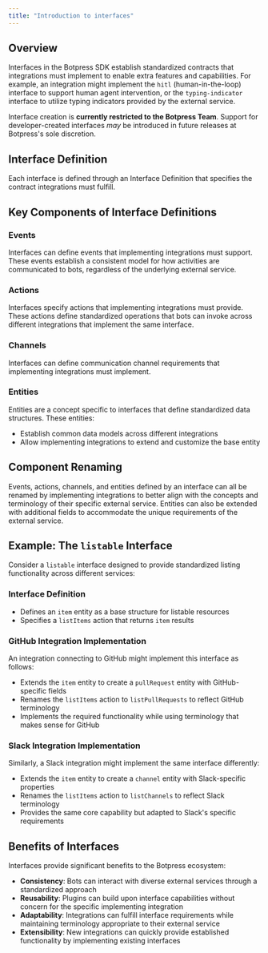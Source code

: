 ```yaml
---
title: "Introduction to interfaces"
---
```


## Overview

Interfaces in the Botpress SDK establish standardized contracts that integrations must implement to enable extra features and capabilities. For example, an integration might implement the `hitl` (human-in-the-loop) interface to support human agent intervention, or the `typing-indicator` interface to utilize typing indicators provided by the external service.

<Warning>Interface creation is **currently restricted to the Botpress Team**. Support for developer-created interfaces _may_ be introduced in future releases at Botpress's sole discretion.</Warning>

## Interface Definition

Each interface is defined through an Interface Definition that specifies the contract integrations must fulfill.

## Key Components of Interface Definitions

### Events

Interfaces can define events that implementing integrations must support. These events establish a consistent model for how activities are communicated to bots, regardless of the underlying external service.

### Actions

Interfaces specify actions that implementing integrations must provide. These actions define standardized operations that bots can invoke across different integrations that implement the same interface.

### Channels

Interfaces can define communication channel requirements that implementing integrations must implement.

### Entities

Entities are a concept specific to interfaces that define standardized data structures. These entities:

- Establish common data models across different integrations
- Allow implementing integrations to extend and customize the base entity

## Component Renaming

<Tip>
Events, actions, channels, and entities defined by an interface can all be renamed by implementing integrations to better align with the concepts and terminology of their specific external service. Entities can also be extended with additional fields to accommodate the unique requirements of the external service.
</Tip>

## Example: The `listable` Interface

Consider a `listable` interface designed to provide standardized listing functionality across different services:

### Interface Definition
- Defines an `item` entity as a base structure for listable resources
- Specifies a `listItems` action that returns `item` results

### GitHub Integration Implementation
An integration connecting to GitHub might implement this interface as follows:

- Extends the `item` entity to create a `pullRequest` entity with GitHub-specific fields
- Renames the `listItems` action to `listPullRequests` to reflect GitHub terminology
- Implements the required functionality while using terminology that makes sense for GitHub

### Slack Integration Implementation
Similarly, a Slack integration might implement the same interface differently:

- Extends the `item` entity to create a `channel` entity with Slack-specific properties
- Renames the `listItems` action to `listChannels` to reflect Slack terminology
- Provides the same core capability but adapted to Slack's specific requirements

## Benefits of Interfaces

Interfaces provide significant benefits to the Botpress ecosystem:

- **Consistency**: Bots can interact with diverse external services through a standardized approach
- **Reusability**: Plugins can build upon interface capabilities without concern for the specific implementing integration
- **Adaptability**: Integrations can fulfill interface requirements while maintaining terminology appropriate to their external service
- **Extensibility**: New integrations can quickly provide established functionality by implementing existing interfaces
